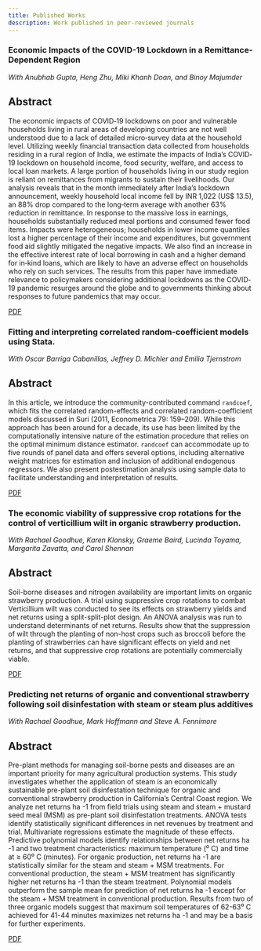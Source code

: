 ```yaml
---
title: Published Works
description: Work published in peer-reviewed journals
---
```


### Economic Impacts of the COVID-19 Lockdown in a Remittance‐Dependent Region

*With Anubhab Gupta, Heng Zhu, Miki Khanh Doan, and Binoy Majumder*

:::{.callout-note collapse="true"}
## Abstract

The economic impacts of COVID‐19 lockdowns on poor and vulnerable households living in rural areas of developing countries are not well understood due to a lack of detailed micro‐survey data at the household level. Utilizing weekly financial transaction data collected from households residing in a rural region of India, we estimate the impacts of India's COVID‐19 lockdown on household income, food security, welfare, and access to local loan markets. A large portion of households living in our study region is reliant on remittances from migrants to sustain their livelihoods. Our analysis reveals that in the month immediately after India's lockdown announcement, weekly household local income fell by INR 1,022 (US$ 13.5), an 88% drop compared to the long‐term average with another 63% reduction in remittance. In response to the massive loss in earnings, households substantially reduced meal portions and consumed fewer food items. Impacts were heterogeneous; households in lower income quantiles lost a higher percentage of their income and expenditures, but government food aid slightly mitigated the negative impacts. We also find an increase in the effective interest rate of local borrowing in cash and a higher demand for in‐kind loans, which are likely to have an adverse effect on households who rely on such services. The results from this paper have immediate relevance to policymakers considering additional lockdowns as the COVID‐19 pandemic resurges around the globe and to governments thinking about responses to future pandemics that may occur.
:::

[PDF](https://onlinelibrary.wiley.com/doi/full/10.1111/ajae.12178){.btn .btn-outline-primary .btn role="button"}

### Fitting and interpreting correlated random-coefficient models using Stata.

*With Oscar Barriga Cabanillas, Jeffrey D. Michler and Emilia Tjernstrom*

:::{.callout-note collapse="true"}
## Abstract

In this article, we introduce the community-contributed command `randcoef`, which fits the correlated random-effects and correlated random-coefficient models discussed in Suri (2011, Econometrica 79: 159–209). While this approach has been around for a decade, its use has been limited by the computationally intensive nature of the estimation procedure that relies on the optimal minimum distance estimator. `randcoef` can accommodate up to five rounds of panel data and offers several options, including alternative weight matrices for estimation and inclusion of additional endogenous regressors. We also present postestimation analysis using sample data to facilitate understanding and interpretation of results.
:::

[PDF](https://journals.sagepub.com/doi/abs/10.1177/1536867X1801800109){.btn .btn-outline-primary .btn role="button"}

### The economic viability of suppressive crop rotations for the control of verticillium wilt in organic strawberry production.

*With Rachael Goodhue, Karen Klonsky, Graeme Baird, Lucinda Toyama, Margarita Zavatta, and Carol Shennan*

:::{.callout-note collapse="true"}
## Abstract

Soil-borne diseases and nitrogen availability are important limits on organic strawberry production. A trial using suppressive crop rotations to combat Verticillium wilt was conducted to see its effects on strawberry yields and net returns using a split-split-plot design. An ANOVA analysis was run to understand determinants of net returns. Results show that the suppression of wilt through the planting of non-host crops such as broccoli before the planting of strawberries can have significant effects on yield and net returns, and that suppressive crop rotations are potentially commercially viable.
:::

[PDF](https://www.tandfonline.com/doi/full/10.1080/21683565.2018.1552228?casa_token=uUSSMSYYz8kAAAAA:k9RAJxZUEeAcikUZH9G-o5hGAd21QvhnQVWkPpecl--ZYyfr0R10XscXW60Ohs4KF7S5S2Pa_HFp){.btn .btn-outline-primary .btn role="button"}

### Predicting net returns of organic and conventional strawberry following soil disinfestation with steam or steam plus additives

*With Rachael Goodhue, Mark Hoffmann and Steve A. Fennimore*

:::{.callout-note collapse="true"}
## Abstract

Pre-plant methods for managing soil-borne pests and diseases are an important priority for
many agricultural production systems. This study investigates   whether the application of steam
is an economically sustainable pre-plant soil disinfestation    technique for organic and
conventional strawberry production in California’s Central  Coast region. We analyze net
returns ha -1 from field trials using steam and steam +     mustard seed meal (MSM) as pre-plant
soil disinfestation treatments. ANOVA tests identify    statistically significant differences in net
revenues by treatment and trial. Multivariate regressions   estimate the magnitude of these
effects. Predictive polynomial models identify relationships    between net returns ha -1 and two
treatment characteristics: maximum temperature (⁰ C) and time   at ≥ 60⁰ C (minutes). For
organic production, net returns ha -1 are statistically     similar for the steam and steam + MSM
treatments. For conventional production, the steam + MSM    treatment has significantly higher
net returns ha -1 than the steam treatment. Polynomial models   outperform the sample mean for
prediction of net returns ha -1 except for the steam + MSM  treatment in conventional
production. Results from two of three organic models suggest    that maximum soil temperatures
of 62-63⁰ C achieved for 41-44 minutes maximizes net returns    ha -1 and may be a basis for
further experiments.
:::

[PDF](https://www.mdpi.com/2073-4395/11/1/149){.btn .btn-outline-primary .btn role="button"}






